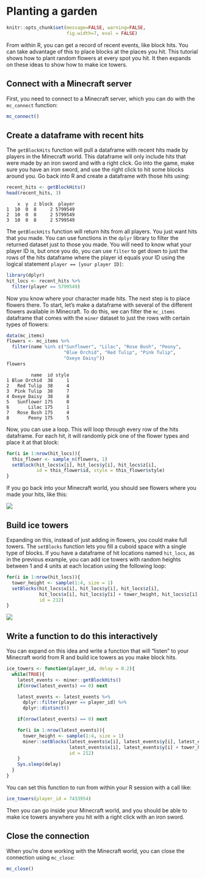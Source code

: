 # Planting a garden

```r
knitr::opts_chunk$set(message=FALSE, warning=FALSE,
                      fig.width=7, eval = FALSE)
```

From within R, you can get a record of recent events, like block hits. You can take advantage of this to place blocks at the places you hit. This tutorial shows how to plant random flowers at every spot you hit. It then expands on these ideas to show how to make ice towers.

## Connect with a Minecraft server

First, you need to connect to a Minecraft server, which you can do with the `mc_connect` function:

```r
mc_connect()
```

## Create a dataframe with recent hits

The `getBlockHits` function will pull a dataframe with recent hits made by players in the Minecraft world. This dataframe will only include hits that were made by an iron sword and with a right click.
Go into the game, make sure you have an iron sword, and use the right click to hit some blocks around you. Go back into R and create a dataframe with those hits using:

```r
recent_hits <- getBlockHits()
head(recent_hits, 3)
```

```
    x  y  z block  player
1  10  0  8     2 5799549
2  10  0  8     2 5799549
3  10  0  8     2 5799549
```

The `getBlockHits` function will return hits from all players. You just want hits that you made. You can use functions in the `dplyr` library to filter the returned dataset just to those you made. You will need to know what your player ID is, but once you do, you can use `filter` to get down to just the rows of the hits dataframe where the player id equals your ID using the logical statement `player == [your player ID]`:

```r
library(dplyr)
hit_locs <- recent_hits %>%
  filter(player == 5799549)
```

Now you know where your character made hits. The next step is to place flowers there. To start, let's make a dataframe with several of the different flowers available in Minecraft. To do this, we can filter the `mc_items` dataframe that comes with the `miner` dataset to just the rows with certain types of flowers:

```r
data(mc_items)
flowers <- mc_items %>%
  filter(name %in% c("Sunflower", "Lilac", "Rose Bush", "Peony",
                     "Blue Orchid", "Red Tulip", "Pink Tulip",
                     "Oxeye Daisy"))
flowers
```

```
         name  id style
1 Blue Orchid  38     1
2   Red Tulip  38     4
3  Pink Tulip  38     7
4 Oxeye Daisy  38     8
5   Sunflower 175     0
6       Lilac 175     1
7   Rose Bush 175     4
8       Peony 175     5
```

Now, you can use a loop. This will loop through every row of the hits dataframe. For each hit, it will randomly pick one of the flower types and place it at that block:

```r
for(i in 1:nrow(hit_locs)){
  this_flower <- sample_n(flowers, 1)
  setBlock(hit_locs$x[i], hit_locs$y[i], hit_locs$z[i],
           id = this_flower$id, style = this_flower$style)
}
```

If you go back into your Minecraft world, you should see flowers where you made your hits, like this:

![](figure/flowers.png)

## Build ice towers

Expanding on this, instead of just adding in flowers, you could make full towers. The `setBlocks` function lets you fill a cuboid space with a single type of blocks. If you have a dataframe of hit locations named `hit_locs`, as in the previous example, you can add ice towers with random heights between 1 and 4 units at each location using the following loop:

```r
for(i in 1:nrow(hit_locs)){
  tower_height <- sample(1:4, size = 1)
  setBlocks(hit_locs$x[i], hit_locs$y[i], hit_locs$z[i],
            hit_locs$x[i], hit_locs$y[i] + tower_height, hit_locs$z[i],
            id = 212)
}
```

![](figure/ice_towers.png)

## Write a function to do this interactively

You can expand on this idea and write a function that will "listen" to your Minecraft world from R and build ice towers as you make block hits.

```r
ice_towers <- function(player_id, delay = 0.2){
  while(TRUE){
    latest_events <- miner::getBlockHits()
    if(nrow(latest_events) == 0) next

    latest_events <- latest_events %>%
      dplyr::filter(player == player_id) %>%
      dplyr::distinct()

    if(nrow(latest_events) == 0) next

    for(i in 1:nrow(latest_events)){
      tower_height <- sample(1:4, size = 1)
      miner::setBlocks(latest_events$x[i], latest_events$y[i], latest_events$z[i],
                       latest_events$x[i], latest_events$y[i] + tower_height, latest_events$z[i],
                       id = 212)
    }
    Sys.sleep(delay)
  }
}
```

You can set this function to run from within your R session with a call like:

```r
ice_towers(player_id = 7433954)
```

Then you can go inside your Minecraft world, and you should be able to make ice towers anywhere you hit with a right click with an iron sword.

## Close the connection

When you're done working with the Minecraft world, you can close the connection using `mc_close`:

```r
mc_close()
```
